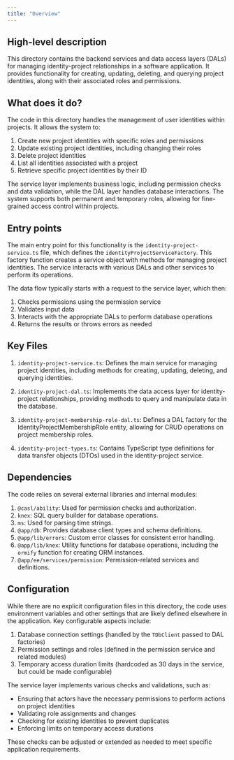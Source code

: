 ```yaml
---
title: "Overview"
---
```


## High-level description
This directory contains the backend services and data access layers (DALs) for managing identity-project relationships in a software application. It provides functionality for creating, updating, deleting, and querying project identities, along with their associated roles and permissions.

## What does it do?
The code in this directory handles the management of user identities within projects. It allows the system to:

1. Create new project identities with specific roles and permissions
2. Update existing project identities, including changing their roles
3. Delete project identities
4. List all identities associated with a project
5. Retrieve specific project identities by their ID

The service layer implements business logic, including permission checks and data validation, while the DAL layer handles database interactions. The system supports both permanent and temporary roles, allowing for fine-grained access control within projects.

## Entry points
The main entry point for this functionality is the `identity-project-service.ts` file, which defines the `identityProjectServiceFactory`. This factory function creates a service object with methods for managing project identities. The service interacts with various DALs and other services to perform its operations.

The data flow typically starts with a request to the service layer, which then:
1. Checks permissions using the permission service
2. Validates input data
3. Interacts with the appropriate DALs to perform database operations
4. Returns the results or throws errors as needed

## Key Files
1. `identity-project-service.ts`: Defines the main service for managing project identities, including methods for creating, updating, deleting, and querying identities.

2. `identity-project-dal.ts`: Implements the data access layer for identity-project relationships, providing methods to query and manipulate data in the database.

3. `identity-project-membership-role-dal.ts`: Defines a DAL factory for the IdentityProjectMembershipRole entity, allowing for CRUD operations on project membership roles.

4. `identity-project-types.ts`: Contains TypeScript type definitions for data transfer objects (DTOs) used in the identity-project service.

## Dependencies
The code relies on several external libraries and internal modules:

1. `@casl/ability`: Used for permission checks and authorization.
2. `knex`: SQL query builder for database operations.
3. `ms`: Used for parsing time strings.
4. `@app/db`: Provides database client types and schema definitions.
5. `@app/lib/errors`: Custom error classes for consistent error handling.
6. `@app/lib/knex`: Utility functions for database operations, including the `ormify` function for creating ORM instances.
7. `@app/ee/services/permission`: Permission-related services and definitions.

## Configuration
While there are no explicit configuration files in this directory, the code uses environment variables and other settings that are likely defined elsewhere in the application. Key configurable aspects include:

1. Database connection settings (handled by the `TDbClient` passed to DAL factories)
2. Permission settings and roles (defined in the permission service and related modules)
3. Temporary access duration limits (hardcoded as 30 days in the service, but could be made configurable)

The service layer implements various checks and validations, such as:

- Ensuring that actors have the necessary permissions to perform actions on project identities
- Validating role assignments and changes
- Checking for existing identities to prevent duplicates
- Enforcing limits on temporary access durations

These checks can be adjusted or extended as needed to meet specific application requirements.
